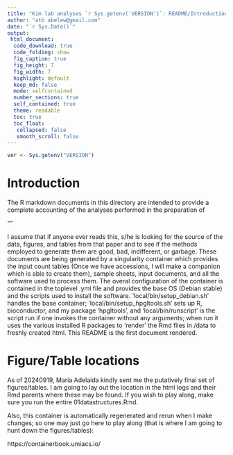 ```yaml
---
title: "Kim lab analyses `r Sys.getenv('VERSION')`: README/Introduction"
author: "atb abelew@gmail.com"
date: "`r Sys.Date()`"
output:
 html_document:
  code_download: true
  code_folding: show
  fig_caption: true
  fig_height: 7
  fig_width: 7
  highlight: default
  keep_md: false
  mode: selfcontained
  number_sections: true
  self_contained: true
  theme: readable
  toc: true
  toc_float:
   collapsed: false
   smooth_scroll: false
---
```


```r
ver <- Sys.getenv("VERSION")
```

# Introduction

The R markdown documents in this directory are intended to provide a
complete accounting of the analyses performed in the preparation of

""

I assume that if anyone ever reads this, s/he is looking for the
source of the data, figures, and tables from that paper and to see if
the methods employed to generate them are good, bad, indifferent, or
garbage.  These documents are being generated by a singularity
container which provides the input count tables (Once we have
accessions, I will make a companion which is able to create them),
sample sheets, input documents, and all the software used to process
them.  The overal configuration of the container is contained in the
toplevel .yml file and provides the base OS (Debian stable) and the
scripts used to install the software.  'local/bin/setup_debian.sh'
handles the base container; 'local/bin/setup_hpgltools.sh' sets up R,
bioconductor, and my package 'hpgltools', and 'local/bin/runscript' is
the script run if one invokes the container without any arguments;
when run it uses the various installed R packages to 'render' the Rmd
files in /data to freshly created html.  This README is the first
document rendered.

# Figure/Table locations

As of 20240919, Maria Adelaida kindly sent me the putatively final set
of figures/tables.  I am going to lay out the location in the html
logs and their Rmd parents where these may be found.  If you wish to
play along, make sure you run the entire 01datastructures.Rmd.

Also, this container is automatically regenerated and rerun when I
make changes; so one may just go here to play along (that is where I
am going to hunt down the figures/tables):

https://containerbook.umiacs.io/
